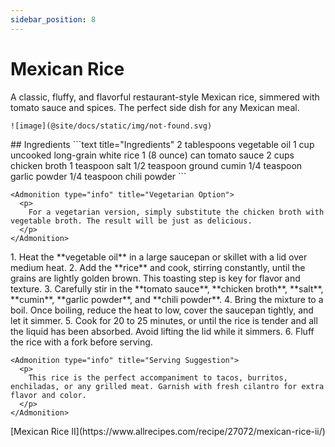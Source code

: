 ```yaml
---
sidebar_position: 8
---
```



# Mexican Rice

<Tabs>
  <TabItem value="photos" label="Photos" default>
    A classic, fluffy, and flavorful restaurant-style Mexican rice, simmered with tomato sauce and spices. The perfect side dish for any Mexican meal.

    ![image](@site/docs/static/img/not-found.svg)
  </TabItem>

  <TabItem value="ingredients" label="Ingredients">
    ## Ingredients
    ```text title="Ingredients"
    2 tablespoons vegetable oil
    1 cup uncooked long-grain white rice
    1 (8 ounce) can tomato sauce
    2 cups chicken broth
    1 teaspoon salt
    1/2 teaspoon ground cumin
    1/4 teaspoon garlic powder
    1/4 teaspoon chili powder
    ```

    <Admonition type="info" title="Vegetarian Option">
      <p>
        For a vegetarian version, simply substitute the chicken broth with vegetable broth. The result will be just as delicious.
      </p>
    </Admonition>
  </TabItem>

  <TabItem value="instructions" label="Instructions">
    1. Heat the **vegetable oil** in a large saucepan or skillet with a lid over medium heat.
    2. Add the **rice** and cook, stirring constantly, until the grains are lightly golden brown. This toasting step is key for flavor and texture.
    3. Carefully stir in the **tomato sauce**, **chicken broth**, **salt**, **cumin**, **garlic powder**, and **chili powder**.
    4. Bring the mixture to a boil. Once boiling, reduce the heat to low, cover the saucepan tightly, and let it simmer.
    5. Cook for 20 to 25 minutes, or until the rice is tender and all the liquid has been absorbed. Avoid lifting the lid while it simmers.
    6. Fluff the rice with a fork before serving.

    <Admonition type="info" title="Serving Suggestion">
      <p>
        This rice is the perfect accompaniment to tacos, burritos, enchiladas, or any grilled meat. Garnish with fresh cilantro for extra flavor and color.
      </p>
    </Admonition>
  </TabItem>

  <TabItem value="references" label="References">
    [Mexican Rice II](https://www.allrecipes.com/recipe/27072/mexican-rice-ii/)
  </TabItem>
</Tabs>
